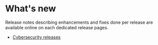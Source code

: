 <!--
  Copyright (c) 2021 THALES GLOBAL SERVICES.
  This program and the accompanying materials are made available under the
  terms of the Eclipse Public License 2.0 which is available at
  http://www.eclipse.org/legal/epl-2.0
  SPDX-License-Identifier: EPL-2.0

  Contributors:
       Thales - initial API and implementation
-->
= What's new =

Release notes describing enhancements and fixes done per release are available online on each dedicated release pages.

* [https://github.com/eclipse-capella/capella-cybersecurity/releases Cybersecurity releases]
